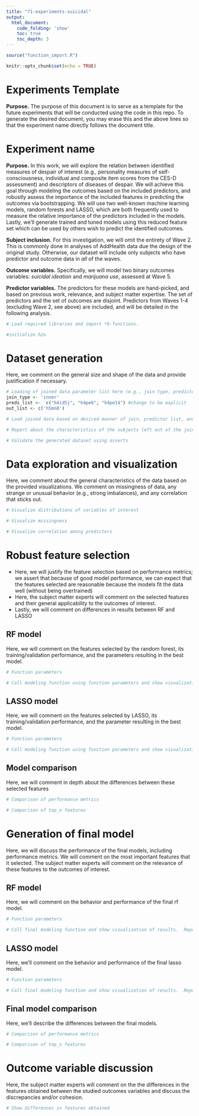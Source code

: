 ```yaml
---
title: "71-experiments-suicidal"
output: 
  html_document:
    code_folding: 'show'
    toc: true
    toc_depth: 3
---
```


```r
source("function_import.R")
```


```r
knitr::opts_chunk$set(echo = TRUE)
```

# Experiments Template

**Purpose.** The purpose of this document is to serve as a template for the future experiments that will be conducted using the code in this repo.  To generate the desired document, you may erase this and the above lines so that the experiment name directly follows the document title.

# Experiment name

**Purpose.** In this work, we will explore the relation between identified measures of despair of interest (e.g., personality measures of self-consciousness, individual and composite item scores from the CES-D assessment) and descriptors of diseases of despair.  We will achieve this goal through modeling the outcomes based on the included predictors, and robustly assess the importance of the included features in predicting the outcomes via bootstrapping.  We will use two well-known machine learning models, random forests and LASSO, which are both frequently used to measure the relative importance of the predictors included in the models.  Lastly, we'll generate trained and tuned models using this reduced feature set which can be used by others wish to predict the identified outcomes.

**Subject inclusion.** For this investigation, we will omit the entirety of Wave 2.  This is commonly done in analyses of AddHealth data due the design of the original study.  Otherwise, our dataset will include only subjects who have predictor and outcome data in _all_ of the waves.

**Outcome variables.** Specifically, we will model two binary outcomes variables: _suicidal ideation_ and _marijuana use_, assessed at Wave 5.  

**Predictor variables.** The predictors for these models are hand-picked, and based on previous work, relevance, and subject matter expertise. The set of predictors and the set of outcomes are disjoint.  Predictors from Waves 1-4 (excluding Wave 2, see above) are included, and will be detailed in the following analysis.

```r
# Load required libraries and import *0-functions.

```

```r
#initialize h2o
```

# Dataset generation
Here, we comment on the general size and shape of the data and provide justification if necessary.
```r
# Loading of joined data parameter list here (e.g., join type, predictor list, outcomes list)
join_type <- 'inner'
preds_list <-  c("h4id5j", "h4pe6", "h4pe14") #change to be explicit
out_list <- c('h5mn8')

# Load joined data based on desired manner of join, predictor list, and outcome variable

# Report about the characteristics of the subjects left out of the join

# Validate the generated dataset using asserts
```

# Data exploration and visualization
Here, we comment about the general characteristics of the data based on the provided visualizations.  We comment on missingness of data, any strange or unusual behavior (e.g., strong imbalances), and any correlation that sticks out.
```r
# Visualize distributions of variables of interest

# Visualize missingness

# Visualize correlation among predictors
```

# Robust feature selection {.tabset .tabset-fade .tabset-pills}
- Here, we will justify the feature selection based on performance metrics; we assert that because of good model performance, we can expect that the features selected are reasonable because the models fit the data well (without being overtrained)
- Here, the subject matter experts will comment on the selected features and their general applicability to the outcomes of interest.
- Lastly, we will comment on differences in results between RF and LASSO

## RF model
Here, we will comment on the features selected by the random forest, its training/validation performance, and the parameters resulting in the best model.
```r
# Function parameters

# Call modeling function using function parameters and show visualization of results.  Recommend the number of features that should be used.  Report average performance metrics.

```

## LASSO model
Here, we will comment on the features selected by LASSO, its training/validation performance, and the parameter resulting in the best model.
```r
# Function parameters

# Call modeling function using function parameters and show visualization of results.  Recommend the number of features that should be used.  Report performance metric stats.

```

## Model comparison
Here, we will comment in depth about the differences between these selected features
```r
# Comparison of performance metrics

# Comparison of top_n features
```

# Generation of final model {.tabset .tabset-fade .tabset-pills}
Here, we will discuss the performance of the final models, including performance metrics.  We will comment on the most important features that it selected.
The subject matter experts will comment on the relevance of these features to the outcomes of interest.

## RF model
Here, we will comment on the behavior and performance of the final rf model.
```r
# Function parameters

# Call final modeling function and show visualization of results.  Report performance metric stats.
```

## LASSO model
Here, we'll comment on the behavior and performance of the final lasso model.
```r
# Function parameters

# Call final modeling function and show visualization of results.  Report performance metric stats.
```

## Final model comparison
Here, we'll describe the differences between the final models.
```r
# Comparison of performance metrics

# Comparison of top_n features
```

# Outcome variable discussion
Here, the subject matter experts will comment on the the differences in the features obtained between the studied outcomes variables and discuss the discrepancies and/or cohesion.
```r
# Show differences in features obtained

```

